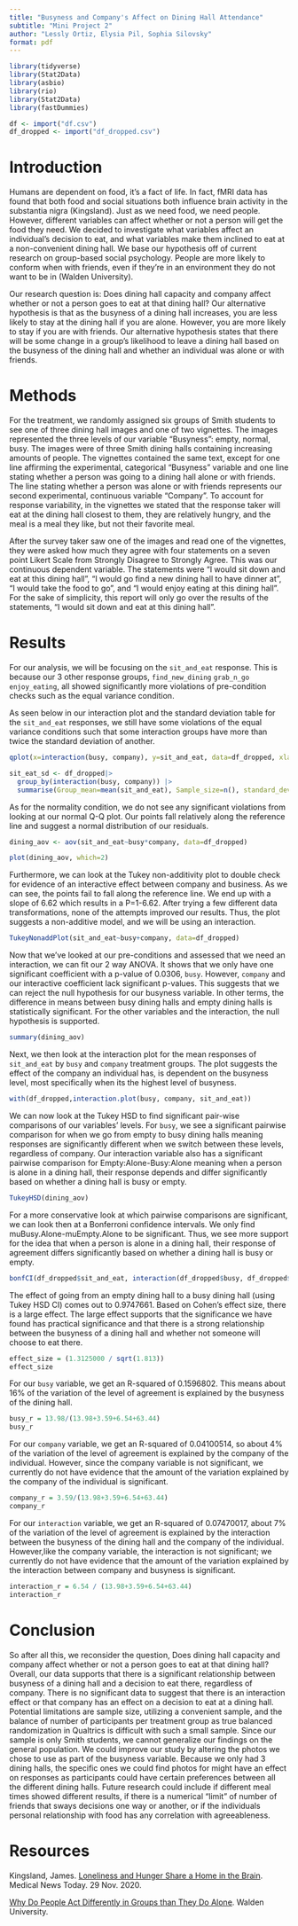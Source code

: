 ```yaml
---
title: "Busyness and Company's Affect on Dining Hall Attendance"
subtitle: "Mini Project 2"
author: "Lessly Ortiz, Elysia Pil, Sophia Silovsky"
format: pdf
---
```


```r
library(tidyverse)
library(Stat2Data)
library(asbio)
library(rio)
library(Stat2Data)
library(fastDummies)
```

```r
df <- import("df.csv")
df_dropped <- import("df_dropped.csv")
```

# Introduction

Humans are dependent on food, it’s a fact of life. In fact, fMRI data has found that both food and social situations both influence brain activity in the substantia nigra (Kingsland). Just as we need food, we need people. However, different variables can affect whether or not a person will get the food they need. We decided to investigate what variables affect an individual’s decision to eat, and what variables make them inclined to eat at a non-convenient dining hall. We base our hypothesis off of current research on group-based social psychology. People are more likely to conform when with friends, even if they’re in an environment they do not want to be in (Walden University). 

Our research question is: Does dining hall capacity and company affect whether or not a person goes to eat at that dining hall? Our alternative hypothesis is that as the busyness of a dining hall increases, you are less likely to stay at the dining hall if you are alone. However, you are more likely to stay if you are with friends. Our alternative hypothesis states that there will be some change in a group's likelihood to leave a dining hall based on the busyness of the dining hall and whether an individual was alone or with friends.


# Methods

For the treatment, we randomly assigned six groups of Smith students to see one of three dining hall images and one of two vignettes. The images represented the three levels of our variable "Busyness": empty, normal, busy. The images were of three Smith dining halls containing increasing amounts of people. The vignettes contained the same text, except for one line affirming the experimental, categorical "Busyness" variable and one line stating whether a person was going to a dining hall alone or with friends. The line stating whether a person was alone or with friends represents our second experimental, continuous variable "Company". To account for response variability, in the vignettes we stated that the response taker will eat at the dining hall closest to them, they are relatively hungry, and the meal is a meal they like, but not their favorite meal. 

After the survey taker saw one of the images and read one of the vignettes, they were asked how much they agree with four statements on a seven point Likert Scale from Strongly Disagree to Strongly Agree. This was our continuous dependent variable. The statements were "I would sit down and eat at this dining hall", "I would go find a new dining hall to have dinner at", "I would take the food to go", and "I would enjoy eating at this dining hall". For the sake of simplicity, this report will only go over the results of the statements, "I would sit down and eat at this dining hall". 


# Results

For our analysis, we will be focusing on the `sit_and_eat` response. This is because our 3 other response groups, `find_new_dining` `grab_n_go` `enjoy_eating`, all showed significantly more violations of pre-condition checks such as the equal variance condition. 

As seen below in our interaction plot and the standard deviation table for the `sit_and_eat` responses, we still have some violations of the equal variance conditions such that some interaction groups have more than twice the standard deviation of another.

```r
qplot(x=interaction(busy, company), y=sit_and_eat, data=df_dropped, xlab = "Interaction between Busyness and Company", ylab="Agreement Level", main = "Distribution of Agreement Level across Groups",geom="boxplot") + theme(axis.title = element_text(size = 15))
```

```r
sit_eat_sd <- df_dropped|>
  group_by(interaction(busy, company)) |>
  summarise(Group_mean=mean(sit_and_eat), Sample_size=n(), standard_dev=sd(sit_and_eat))
```

As for the normality condition, we do not see any significant violations from looking at our normal Q-Q plot. Our points fall relatively along the reference line and suggest a normal distribution of our residuals. 

```r
dining_aov <- aov(sit_and_eat~busy*company, data=df_dropped)

plot(dining_aov, which=2)
```

Furthermore, we can look at the Tukey non-additivity plot to double check for evidence of an interactive effect between company and business. As we can see, the points fail to fall along the reference line. We end up with a slope of 6.62 which results in a P=1-6.62. After trying a few different data transformations, none of the attempts improved our results. Thus, the plot suggests a non-additive model, and we will be using an interaction.

```r
TukeyNonaddPlot(sit_and_eat~busy+company, data=df_dropped)
```

Now that we've looked at our pre-conditions and assessed that we need an interaction, we can fit our 2 way ANOVA. It shows that we only have one significant coefficient with a p-value of 0.0306, `busy`. However, `company` and our interactive coefficient lack significant p-values. This suggests that we can reject the null hypothesis for our busyness variable. In other terms, the difference in means between busy dining halls and empty dining halls is statistically significant. For the other variables and the interaction, the null hypothesis is supported. 

```r
summary(dining_aov)
```

Next, we then look at the interaction plot for the mean responses of `sit_and_eat` by `busy` and `company` treatment groups. The plot suggests the effect of the company an individual has, is dependent on the busyness level, most specifically when its the highest level of busyness. 

```r
with(df_dropped,interaction.plot(busy, company, sit_and_eat))
```

We can now look at the Tukey HSD to find significant pair-wise comparisons of our variables' levels. For `busy`, we see a significant pairwise comparison for when we go from empty to busy dining halls meaning responses are significantly different when we switch between these levels, regardless of company. Our interaction variable also has a significant pairwise comparison for Empty:Alone-Busy:Alone meaning when a person is alone in a dining hall, their response depends and differ significantly based on whether a dining hall is busy or empty.

```r
TukeyHSD(dining_aov)
```

For a more conservative look at which pairwise comparisons are significant, we can look then at a Bonferroni confidence intervals. We only find muBusy.Alone-muEmpty.Alone to be significant. Thus, we see more support for the idea that when a person is alone in a dining hall, their response of agreement differs significantly based on whether a dining hall is busy or empty.

```r
bonfCI(df_dropped$sit_and_eat, interaction(df_dropped$busy, df_dropped$company), conf.level = 0.95)
```


The effect of going from an empty dining hall to a busy dining hall (using Tukey HSD CI) comes out to 0.9747661. Based on Cohen's effect size, there is a large effect. The large effect supports  that the significance we have found has practical significance and that there is a strong relationship between the busyness of a dining hall and whether not someone will choose to eat there.

```r
effect_size = (1.3125000 / sqrt(1.813))
effect_size
```


For our `busy` variable, we get an R-squared of 0.1596802. This means about 16% of the variation of the level of agreement is explained by the busyness of the dining hall. 
```r
busy_r = 13.98/(13.98+3.59+6.54+63.44)
busy_r
```

For our `company` variable, we get an R-squared of 0.04100514, so about 4% of the variation of the level of agreement is explained by the company of the individual. However, since the company variable is not significant, we currently do not have evidence that the amount of the variation explained by the company of the individual is significant. 

```r
company_r = 3.59/(13.98+3.59+6.54+63.44)
company_r
```


For our `interaction` variable, we get an R-squared of 0.07470017, about 7% of the variation of the level of agreement is explained by the interaction between the busyness of the dining hall and the company of the individual. However,like the company variable, the interaction is not significant; we currently do not have evidence that the amount of the variation explained by the interaction between company and busyness is significant. 

```r
interaction_r = 6.54 / (13.98+3.59+6.54+63.44)
interaction_r
```

# Conclusion

So after all this, we reconsider the question, Does dining hall capacity and company affect whether or not a person goes to eat at that dining hall? Overall, our data supports that there is a significant relationship between busyness of a dining hall and a decision to eat there, regardless of company. There is no significant data to suggest that there is an interaction effect or that company has an effect on a decision to eat at a dining hall. Potential limitations are sample size, utilizing a convenient sample, and the balance of number of participants per treatment group as true balanced randomization in Qualtrics is difficult with such a small sample. Since our sample is only Smith students, we cannot generalize our findings on the general population. We could improve our study by altering the photos we chose to use as part of the busyness variable. Because we only had 3 dining halls, the specific ones we could find photos for might have an effect on responses as participants could have certain preferences between all the different dining halls. Future research could include if different meal times showed different results, if there is a numerical "limit" of number of friends that sways decisions one way or another, or if the individuals personal relationship with food has any correlation with agreeableness.     


# Resources

Kingsland, James. [Loneliness and Hunger Share a Home in the Brain](https://www.medicalnewstoday.com/articles/loneliness-and-hunger-share-a-home-in-the-brain). Medical News Today. 29 Nov. 2020.

[Why Do People Act Differently in Groups than They Do Alone](https://www.waldenu.edu/online-masters-programs/ms-in-psychology/resource/why-do-people-act-differently-in-groups-than-they-do-alone). Walden University.